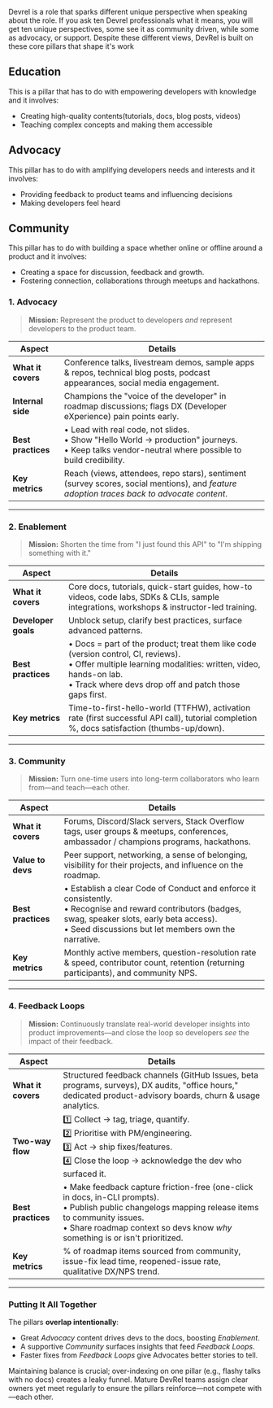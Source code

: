
Devrel is a role that sparks different unique perspective when speaking about the role. If you ask ten Devrel professionals what it means, you will get ten unique perspectives, some see it as community driven, while some as advocacy, or support. Despite these different views, DevRel is built on these core pillars that shape it's work

## Education

This is a pillar that has to do with empowering developers with knowledge and it involves:

- Creating high-quality contents(tutorials, docs, blog posts, videos)
- Teaching complex concepts and making them accessible

## Advocacy

This pillar has to do with amplifying developers needs and interests and it involves:

- Providing feedback to product teams and influencing decisions
- Making developers feel heard

## Community

This pillar has to do with building a space whether online or offline around a product and it involves:

- Creating a space for discussion, feedback and growth.
- Fostering connection, collaborations through meetups and hackathons.

### 1. Advocacy

> **Mission:** Represent the product to developers *and* represent developers to the product team.

| Aspect | Details |
| ------ | ------- |
| **What it covers** | Conference talks, livestream demos, sample apps & repos, technical blog posts, podcast appearances, social media engagement. |
| **Internal side** | Champions the "voice of the developer" in roadmap discussions; flags DX (Developer eXperience) pain points early. |
| **Best practices** | • Lead with real code, not slides. <br />• Show "Hello World → production" journeys. <br />• Keep talks vendor-neutral where possible to build credibility. |
| **Key metrics** | Reach (views, attendees, repo stars), sentiment (survey scores, social mentions), and *feature adoption traces back to advocate content*. |

---

### 2. Enablement

> **Mission:** Shorten the time from "I just found this API" to "I'm shipping something with it."

| Aspect | Details |
| ------ | ------- |
| **What it covers** | Core docs, tutorials, quick-start guides, how-to videos, code labs, SDKs & CLIs, sample integrations, workshops & instructor-led training. |
| **Developer goals** | Unblock setup, clarify best practices, surface advanced patterns. |
| **Best practices** | • Docs = part of the product; treat them like code (version control, CI, reviews). <br />• Offer multiple learning modalities: written, video, hands-on lab. <br />• Track where devs drop off and patch those gaps first. |
| **Key metrics** | Time-to-first-hello-world (TTFHW), activation rate (first successful API call), tutorial completion %, docs satisfaction (thumbs-up/down). |

---

### 3. Community

> **Mission:** Turn one-time users into long-term collaborators who learn from—and teach—each other.

| Aspect | Details |
| ------ | ------- |
| **What it covers** | Forums, Discord/Slack servers, Stack Overflow tags, user groups & meetups, conferences, ambassador / champions programs, hackathons. |
| **Value to devs** | Peer support, networking, a sense of belonging, visibility for their projects, and influence on the roadmap. |
| **Best practices** | • Establish a clear Code of Conduct and enforce it consistently. <br />• Recognise and reward contributors (badges, swag, speaker slots, early beta access). <br />• Seed discussions but let members own the narrative. |
| **Key metrics** | Monthly active members, question-resolution rate & speed, contributor count, retention (returning participants), and community NPS. |

---

### 4. Feedback Loops

> **Mission:** Continuously translate real-world developer insights into product improvements—and close the loop so developers *see* the impact of their feedback.

| Aspect | Details |
| ------ | ------- |
| **What it covers** | Structured feedback channels (GitHub Issues, beta programs, surveys), DX audits, "office hours," dedicated product-advisory boards, churn & usage analytics. |
| **Two-way flow** | 1️⃣ Collect → tag, triage, quantify. <br />2️⃣ Prioritise with PM/engineering. <br />3️⃣ Act → ship fixes/features. <br />4️⃣ Close the loop → acknowledge the dev who surfaced it. |
| **Best practices** | • Make feedback capture friction-free (one-click in docs, in-CLI prompts). <br />• Publish public changelogs mapping release items to community issues. <br />• Share roadmap context so devs know *why* something is or isn't prioritized. |
| **Key metrics** | % of roadmap items sourced from community, issue-fix lead time, reopened-issue rate, qualitative DX/NPS trend. |

---

### Putting It All Together

The pillars **overlap intentionally**:

- Great *Advocacy* content drives devs to the docs, boosting *Enablement*.
- A supportive *Community* surfaces insights that feed *Feedback Loops*.
- Faster fixes from *Feedback Loops* give Advocates better stories to tell.

Maintaining balance is crucial; over-indexing on one pillar (e.g., flashy talks with no docs) creates a leaky funnel. Mature DevRel teams assign clear owners yet meet regularly to ensure the pillars reinforce—not compete with—each other.
